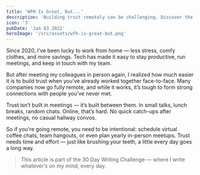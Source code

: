 ```yaml
---
title: 'WFH Is Great, But...'
description: 'Building trust remotely can be challenging. Discover the importance of intentional communication, virtual coffee chats, and in-person meetups to foster strong relationships with your team.'
icon: '3'
pubDate: 'Jan 03 2022'
heroImage: '/src/assets/wfh-is-great-but.png'
---
```


Since 2020, I’ve been lucky to work from home — less stress, comfy clothes, and more savings. Tech has made it easy to stay productive, run meetings, and keep in touch with my team.

But after meeting my colleagues in person again, I realized how much easier it is to build trust when you’ve already worked together face-to-face. Many companies now go fully remote, and while it works, it’s tough to form strong connections with people you’ve never met.

Trust isn’t built in meetings — it’s built between them. In small talks, lunch breaks, random chats. Online, that’s hard. No quick catch-ups after meetings, no casual hallway convos.

So if you're going remote, you need to be intentional: schedule virtual coffee chats, team hangouts, or even plan yearly in-person meetups. Trust needs time and effort — just like brushing your teeth, a little every day goes a long way.

> This article is part of the 30 Day Writing Challenge — where I write whatever’s on my mind, every day.
